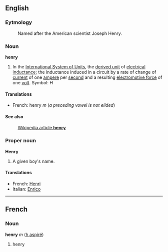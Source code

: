 ==English==

===Eytmology===

:Named after the American scientist Joseph Henry.

===Noun===
'''henry'''

#In the [[International System of Units]], the [[derived unit]] of [[electrical inductance]]; the inductance induced in a circuit by a rate of change of [[current]] of one [[ampere]] per [[second]] and a resulting [[electromotive force]] of one [[volt]].  Symbol: H

====Translations====

*French: henry ''m'' (''a preceding vowel is not elided'')

====See also====
:[[w:henry_(inductance)|Wikipedia article '''henry''']]

===Proper noun===
'''Henry'''

#A given boy's name.

====Translations====

*French: [[Henri]]
*Italian: [[Enrico]]

----

==French==
===Noun===
'''henry''' ''m'' ([[h aspiré]])

# henry